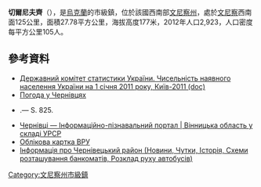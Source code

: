 {{No footnotes|time=2015-09-16T13:00:44+00:00}}
{{coord|48|32|34|N|28|6|27|E|scale:30000|display=title}}

'''切爾尼夫齊'''（{{lang-uk|Чернівці}}），是[[烏克蘭|烏克蘭]]的市級鎮，位於該國西南部[[文尼察州|文尼察州]]，處於[[文尼察|文尼察]]西南面125公里，面積27.78平方公里，海拔高度177米，2012年人口2,923，人口密度每平方公里105人。

==參考資料==
*[https://web.archive.org/web/20121010205321/http://stat6.stat.lviv.ua/PXWEB2007/ukr/publ/2011/chnas.zip Державний комітет статистики України. Чисельність наявного населення України на 1 січня 2011 року, Київ-2011 (doc)]
* [http://www.gismeteo.ua/ua/weather-chernivtsi-13135/ Погода у Чернівцях] {{Wayback|url=http://www.gismeteo.ua/ua/weather-chernivtsi-13135/ |date=20170817163736 }}
* {{SgKP|I|825|Czerniejowce nad Murafą i Muraszką}}.— S. 825. {{ref-pl}}
* [http://imsu-vinnycja.com/mista-i-sela-vinnyckoi-oblasti/mogyliv-podilskyj-rajon/chernvts.html Чернівці — Інформаційно-пізнавальний портал | Вінницька область у складі УРСР]{{Wayback|url=http://imsu-vinnycja.com/mista-i-sela-vinnyckoi-oblasti/mogyliv-podilskyj-rajon/chernvts.html |date=20150424004327 }}
* [http://gska2.rada.gov.ua/pls/z7502/A005?rdat1=22.06.2008&rf7571=3308 Облікова картка ВРУ]{{dead link|date=2017年11月 |bot=InternetArchiveBot |fix-attempted=yes }}
* [http://www.chernivtsi-vin.com Інформація про Чернівецький район (Новини, Чутки, Історія, Схеми розташування банкоматів, Розклад руху автобусів)] {{Wayback|url=http://www.chernivtsi-vin.com/ |date=20201123164524 }}

{{DEFAULTSORT:Чернівці}}
[[Category:文尼察州市級鎮|Category:文尼察州市級鎮]]


{{Vinnytsia-geo-stub}}